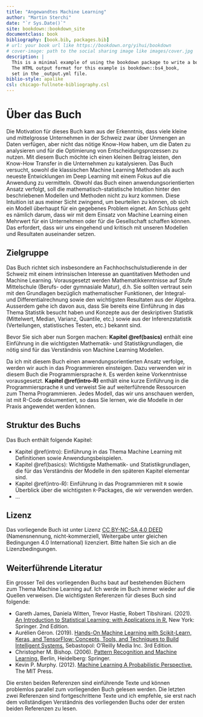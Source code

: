 ```yaml
--- 
title: "Angewandtes Machine Learning"
author: "Martin Sterchi"
date: "`r Sys.Date()`"
site: bookdown::bookdown_site
documentclass: book
bibliography: [book.bib, packages.bib]
# url: your book url like https://bookdown.org/yihui/bookdown
# cover-image: path to the social sharing image like images/cover.jpg
description: |
  This is a minimal example of using the bookdown package to write a book.
  The HTML output format for this example is bookdown::bs4_book,
  set in the _output.yml file.
biblio-style: apalike
csl: chicago-fullnote-bibliography.csl
---
```


# Über das Buch {-}

Die Motivation für dieses Buch kam aus der Erkenntnis, dass viele kleine und mittelgrosse Unternehmen in der Schweiz zwar über Unmengen an Daten verfügen, aber nicht das nötige Know-How haben, um die Daten zu analysieren und für die Optimierung von Entscheidungsprozessen zu nutzen. Mit diesem Buch möchte ich einen kleinen Beitrag leisten, den Know-How Transfer in die Unternehmen zu katalysieren. Das Buch versucht, sowohl die klassischen Machine Learning Methoden als auch neueste Entwicklungen im Deep Learning mit einem Fokus auf die Anwendung zu vermitteln. Obwohl das Buch einen anwendungsorientierten Ansatz verfolgt, soll die mathematisch-statistische Intuition hinter den beschriebenen Modellen und Methoden nicht zu kurz kommen. Diese Intuition ist aus meiner Sicht zwingend, um beurteilen zu können, ob sich ein Modell überhaupt für ein gegebenes Problem eignet. Am Schluss geht es nämlich darum, dass wir mit dem Einsatz von Machine Learning einen Mehrwert für ein Unternehmen oder für die Gesellschaft schaffen können. Das erfordert, dass wir uns eingehend und kritisch mit unseren Modellen und Resultaten auseinander setzen.

## Zielgruppe {-}

Das Buch richtet sich insbesondere an Fachhochschulstudierende in der Schweiz mit einem intrinsischen Interesse an quantitativen Methoden und Machine Learning. Vorausgesetzt werden Mathematikkenntnisse auf Stufe Mittelschule (Berufs- oder gymnasiale Matur), d.h. Sie sollten vertraut sein mit den Grundlagen bezüglich mathematischer Funktionen, der Integral- und Differentialrechnung sowie den wichtigsten Resultaten aus der Algebra. Ausserdem gehe ich davon aus, dass Sie bereits eine Einführung in das Thema Statistik besucht haben und Konzepte aus der deskriptiven Statistik (Mittelwert, Median, Varianz, Quantile, etc.) sowie aus der Inferenzstatistik (Verteilungen, statistisches Testen, etc.) bekannt sind.

Bevor Sie sich aber nun Sorgen machen: **Kapitel \@ref(basics)** enthält eine Einführung in die wichtigsten Mathematik- und Statistikgrundlagen, die nötig sind für das Verständnis von Machine Learning Modellen.

Da ich mit diesem Buch einen anwendungsorientierten Ansatz verfolge, werden wir auch in das Programmieren einsteigen. Dazu verwenden wir in diesem Buch die Programmiersprache `R`. Es werden keine Vorkenntnisse vorausgesetzt. **Kapitel \@ref(intro-R)** enthält eine kurze Einführung in die Programmiersprache `R` und verweist Sie auf weiterführende Ressourcen zum Thema Programmieren. Jedes Modell, das wir uns anschauen werden, ist mit R-Code dokumentiert, so dass Sie lernen, wie die Modelle in der Praxis angewendet werden können.

## Struktur des Buchs {-}

Das Buch enthält folgende Kapitel:

* Kapitel \@ref(intro): Einführung in das Thema Machine Learning mit Definitionen sowie Anwendungsbeispielen.
* Kapitel \@ref(basics): Wichtigste Mathematik- und Statistikgrundlagen, die für das Verständnis der Modelle in den späteren Kapitel elementar sind.
* Kapitel \@ref(intro-R): Einführung in das Programmieren mit `R` sowie Überblick über die wichtigsten `R`-Packages, die wir verwenden werden.
* ...

## Lizenz {-}

Das vorliegende Buch ist unter Lizenz [CC BY-NC-SA 4.0 DEED](https://creativecommons.org/licenses/by-nc-sa/4.0/deed.de) (Namensnennung, nicht-kommerziell, Weitergabe unter gleichen Bedingungen 4.0 International) lizenziert. Bitte halten Sie sich an die Lizenzbedingungen.

## Weiterführende Literatur {-}

Ein grosser Teil des vorliegenden Buchs baut auf bestehenden Büchern zum Thema Machine Learning auf. Ich werde im Buch immer wieder auf die Quellen verweisen. Die wichtigsten Referenzen für dieses Buch sind folgende:

* Gareth James, Daniela Witten, Trevor Hastie, Robert Tibshirani. (2021). [An Introduction to Statistical Learning: with Applications in R.](https://www.statlearning.com/) New York: Springer. 2nd Edition.
* Aurélien Géron. (2019). [Hands-On Machine Learning with Scikit-Learn, Keras, and TensorFlow: Concepts, Tools, and Techniques to Build Intelligent Systems.](https://www.oreilly.com/library/view/hands-on-machine-learning/9781098125967/) Sebastopol: O’Reilly Media Inc. 3rd Edition.
* Christopher M. Bishop. (2006). [Pattern Recognition and Machine Learning.](https://link.springer.com/book/9780387310732) Berlin, Heidelberg: Springer.
* Kevin P. Murphy. (2012). [Machine Learning A Probabilistic Perspective.](https://mitpress.mit.edu/9780262018029/machine-learning/) The MIT Press.

Die ersten beiden Referenzen sind einführende Texte und können problemlos parallel zum vorliegenden Buch gelesen werden. Die letzten zwei Referenzen sind fortgeschrittene Texte und ich empfehle, sie erst nach dem vollständigen Verständnis des vorliegenden Buchs oder der ersten beiden Referenzen zu lesen.
